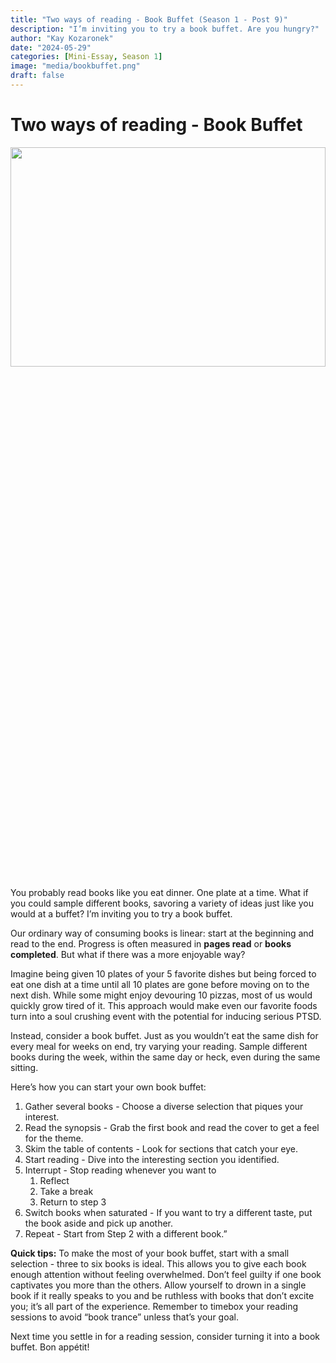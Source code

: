 ```yaml
---
title: "Two ways of reading - Book Buffet (Season 1 - Post 9)"
description: "I’m inviting you to try a book buffet. Are you hungry?"
author: "Kay Kozaronek"
date: "2024-05-29"
categories: [Mini-Essay, Season 1]
image: "media/bookbuffet.png"
draft: false 
---
```


# Two ways of reading - Book Buffet

<p>
    <center>
        <img src="media/bookbuffet.png"
        width="100%" height="30%">
    </center>
</p>

You probably read books like you eat dinner. One plate at a time. What if you could sample different books, savoring a variety of ideas just like you would at a buffet? I'm inviting you to try a book buffet.

Our ordinary way of consuming books is linear: start at the beginning and read to the end. Progress is often measured in **pages read** or **books completed**. But what if there was a more enjoyable way?

Imagine being given 10 plates of your 5 favorite dishes but being forced to eat one dish at a time until all 10 plates are gone before moving on to the next dish. While some might enjoy devouring 10 pizzas, most of us would quickly grow tired of it. This approach would make even our favorite foods turn into a soul crushing event with the potential for inducing serious PTSD.

Instead, consider a book buffet. Just as you wouldn’t eat the same dish for every meal for weeks on end, try varying your reading. Sample different books during the week, within the same day or heck, even during the same sitting. 

Here's how you can start your own book buffet:

1. Gather several books - Choose a diverse selection that piques your interest.
2. Read the synopsis - Grab the first book and read the cover to get a feel for the theme.
3. Skim the table of contents - Look for sections that catch your eye.
4. Start reading - Dive into the interesting section you identified.
5. Interrupt - Stop reading whenever you want to 
   1. Reflect 
   2. Take a break 
   3. Return to step 3
6. Switch books when saturated - If you want to try a different taste, put the book aside and pick up another.
7. Repeat - Start from Step 2 with a different book."


**Quick tips:** 
To make the most of your book buffet, start with a small selection - three to six books is ideal. This allows you to give each book enough attention without feeling overwhelmed. Don’t feel guilty if one book captivates you more than the others. Allow yourself to drown in a single book if it really speaks to you and be ruthless with books that don't excite you; it's all part of the experience. Remember to timebox your reading sessions to avoid "book trance" unless that's your goal.

Next time you settle in for a reading session, consider turning it into a book buffet. Bon appétit!
